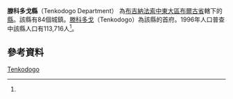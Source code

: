 {{Infobox settlement
|name = 滕科多戈縣
|settlement_type = [[布爾古省|布爾古省]][[縣_(布基納法索)|縣份]]
|native_name = Tenkodogo Department
|nickname = 
|image_skyline = 
|image_size = 
|image_caption =
|image_flag = 
|image_seal = 
|seal_size =
|image_map = Boulgou departments.png
|map_caption = 圖中水藍色區塊為滕科多戈縣
|pushpin_map = Burkina Faso
|pushpin_map_caption = 滕科多戈縣在布吉納法索的位置
|coordinates_region = 
|subdivision_type = 國家
|subdivision_name = {{flag|Burkina Faso}}
|subdivision_type1 = 大區
|subdivision_name1 = [[中東大區_(布基納法索)|中東大區]]
|subdivision_type2 = [[布吉納法索行政區劃|省]]
|subdivision_name2 = [[布爾古省|布爾古省]]
|subdivision_type3 = 首府
|subdivision_name3 = [[滕科多戈|滕科多戈]]
|leader_title = 
|leader_name = 
|established_title = 
|established_date = 
|area_total_km2 = 
|population_as_of = 1996
|population_footnotes =<ref name=IC>[http://www.inforoute-communale.gov.bf/list_vill/centre_est.htm Burkinabé government inforoute communale] {{webarchive|url=https://web.archive.org/web/20081011095259/http://www.inforoute-communale.gov.bf/list_vill/centre_est.htm |date=2008-10-11 }}</ref>
|population_total = 113,716
|population_density_km2 =
|population_blank1_title = 民族
|population_blank1 = 
|timezone =GMT
|coordinates_display = inline,title
|utc_offset = +0
|latd=11
|latm=47
|lats=00
|latNS=N
|longd=0
|longm=22
|longs=00
|longEW=W
|website = 
}}

'''滕科多戈縣'''（Tenkodogo Department） 為[[布吉納法索|布吉納法索]][[中東大區_(布基納法索)|中東大區]][[布爾古省|布爾古省]]轄下的[[縣_(布吉納法索)|縣]]。該縣有84個城鎮。[[滕科多戈|滕科多戈]]（Tenkodogo）為該縣的首府。1996年人口普查中該縣人口有113,716人<ref name=IC/>。

==參考資料==
{{Reflist}}

{{Boulgou}}

[[Category:布爾古省縣份|Tenkodogo]]

{{BurkinaFaso-geo-stub}}